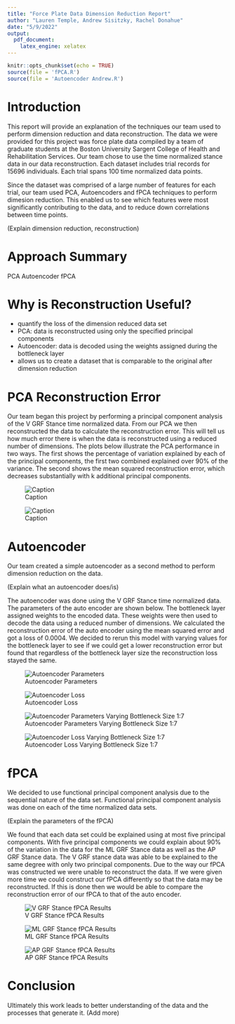 ```yaml
---
title: "Force Plate Data Dimension Reduction Report"
author: "Lauren Temple, Andrew Sisitzky, Rachel Donahue"
date: "5/9/2022"
output: 
  pdf_document:
    latex_engine: xelatex
---
```


```r
knitr::opts_chunk$set(echo = TRUE)
source(file = 'fPCA.R')
source(file = 'Autoencoder Andrew.R')
```

\newpage

# Introduction

This report will provide an explanation of the techniques our team used to perform dimension reduction and data reconstruction. The data we were provided for this project was force plate data compiled by a team of graduate students at the Boston University Sargent College of Health and Rehabilitation Services. Our team chose to use the time normalized stance data in our data reconstruction. Each dataset includes trial records for 15696 individuals. Each trial spans 100 time normalized data points.

Since the dataset was comprised of a large number of features for each trial, our team used PCA, Autoencoders and fPCA techniques to perform dimesion reduction. This enabled us to see which features were most significantly contributing to the data, and to reduce down correlations between time points.


(Explain dimension reduction, reconstruction)

# Approach Summary

PCA
Autoencoder
fPCA


# Why is Reconstruction Useful?

- quantify the loss of the dimension reduced data set
- PCA: data is reconstructed using only the specified principal components
- Autoencoder: data is decoded using the weights assigned during the bottleneck layer
- allows us to create a dataset that is comparable to the original after dimension reduction

# PCA Reconstruction Error

Our team began this project by performing a principal component analysis of the V GRF Stance time normalized data. From our PCA we then reconstructed the data to calculate the reconstruction error. This will tell us how much error there is when the data is reconstructed using a reduced number of dimensions. The plots below illustrate the PCA performance in two ways. The first shows the percentage of variation explained by each of the principal components, the first two combined explained over 90% of the variance. The second shows the mean squared reconstruction error, which decreases substantially with k additional principal components.

![Caption](Images/pca_scree.png)

![Caption](Images/pca_loss.png)


# Autoencoder

Our team created a simple autoencoder as a second method to perform dimension reduction on the data. 

(Explain what an autoencoder does/is)

The autoencoder was done using the V GRF Stance time normalized data. The parameters of the auto encoder are shown below. The bottleneck layer assigned weights to the encoded data. These weights were then used to decode the data using a reduced number of dimensions. We calculated the reconstruction error of the auto encoder using the mean squared error and got a loss of 0.0004. We decided to rerun this model with varying values for the bottleneck layer to see if we could get a lower reconstruction error but found that regardless of the bottleneck layer size the reconstruction loss stayed the same.

![Autoencoder Parameters](Images/model_layers.jpg)

![Autoencoder Loss](Images/model_loss.jpg)

![Autoencoder Parameters Varying Bottleneck Size 1:7](Images/modelk_param.jpg)

![Autoencoder Loss Varying Bottleneck Size 1:7](Images/modelk_loss.jpg)

# fPCA

We decided to use functional principal component analysis due to the sequential nature of the data set. Functional principal component analysis was done on each of the time normalized data sets. 

(Explain the parameters of the fPCA)

We found that each data set could be explained using at most five principal components. With five principal components we could explain about 90% of the variation in the data for the ML GRF Stance data as well as the AP GRF Stance data. The V GRF stance data was able to be explained to the same degree with only two principal components. Due to the way our fPCA was constructed we were unable to reconstruct the data. If we were given more time we could construct our fPCA differently so that the data may be reconstructed. If this is done then we would be able to compare the reconstruction error of our fPCA to that of the auto encoder.

![V GRF Stance fPCA Results](Images/pca_vgrf.png)

![ML GRF Stance fPCA Results](Images/pca_ml.png)

![AP GRF Stance fPCA Results](Images/pca_ap.png)

# Conclusion
Ultimately this work leads to better understanding of the data and the processes that generate it. (Add more)
